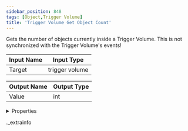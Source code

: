 ```yaml
---
sidebar_position: 848
tags: [Object,Trigger Volume]
title: 'Trigger Volume Get Object Count'
---
```


Gets the number of objects currently inside a Trigger Volume. This is not synchronized with the Trigger Volume's events!



<IChip uuid="338c7e0a-fa55-49e1-91e8-1609d00f1fd0" />

| Input Name | Input Type |
|-----------|-----------|
| Target | trigger volume |

| Output Name | Output Type |
|-----------|-----------|
| Value | int |


<details>
  <summary>Properties</summary>
  <div>
    <div>
    <table>
      <thead>
        <tr>
          <th>Room availability:</th>
          <th>Available everywhere</th>
        </tr>
        <tr>
          <th>Is beta required?</th>
          <th>No</th>
        </tr>
        <tr>
          <th>Is this chip a trolling risk?</th>
          <th>No</th>
        </tr>
        <tr>
          <th>Is this chip a role assignment risk?</th>
          <th>No</th>
        </tr>
        <tr>
          <th>Chip UUID</th>
          <th>338c7e0a-fa55-49e1-91e8-1609d00f1fd0</th>
        </tr>
      </thead>
    </table>
    </div>
  </div>
</details>

._extrainfo